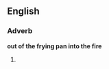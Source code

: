 ==English==

===Adverb===
'''out of the frying pan into the fire'''

#{{alternate form of|out of the frying pan, into the fire}}